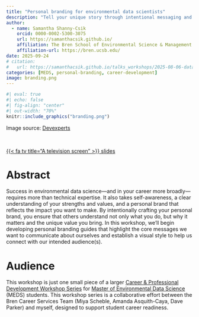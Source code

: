 ```yaml
---
title: "Personal branding for environmental data scientists"
description: "Tell your unique story through intentional messaging and visual identity"
author:
  - name: Samantha Shanny-Csik
    orcid: 0000-0002-5300-3075 
    url: https://samanthacsik.github.io/
    affiliation: The Bren School of Environmental Science & Management
    affiliation-url: https://bren.ucsb.edu/
date: 2025-09-24
# citation: 
#   url: https://samanthacsik.github.io/talks_workshops/2025-08-06-datastorytelling/
categories: [MEDS, personal-branding, career-development]
image: branding.png
---
```



```r
#| eval: true 
#| echo: false
#| fig-align: "center"
#| out-width: "70%" 
knitr::include_graphics("branding.png")
```

::: {.center-text .small-text .gray-italic}
Image source: [Devexperts](https://devexperts.com/blog/how-to-build-your-personal-brand-and-boost-your-career/)
:::

<br>

::: {.center-text}
[{{< fa tv title="A television screen" >}} slides](https://docs.google.com/presentation/d/1vhRnICrX_i1tarCA3rHrpNgpteckC5VX_nZQxMjyAM8/edit?slide=id.p#slide=id.p){.btn role="button" target="_blank"} 
:::

# Abstract

Success in environmental data science—and in your career more broadly—requires more than technical expertise. It also takes self-awareness, a clear understanding of your strengths and values, and a personal brand that reflects the impact you want to make. By intentionally crafting your personal brand, you ensure that others understand not only what you do, but why it matters and the unique value you bring. In this workshop, we’ll begin developing personal branding guides that highlight the core messages we want to communicate about ourselves and establish a visual style to help us connect with our intended audience(s).

# Audience

This workshop is just one small piece of a larger [Career & Professional Development Workshop Series](https://ucsb-meds.github.io/career-professional-dev/){target="_blank"} for [Master of Environmental Data Science](https://bren.ucsb.edu/masters-programs/master-environmental-data-science){target="_blank"} (MEDS) students. This workshop series is a collaborative effort between the Bren Career Services Team (Miya Scheble, Amanda Asquith-Caya, Dave Parker) and myself, designed to support student career readiness. 

